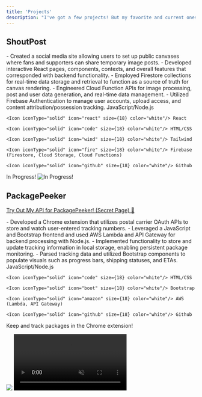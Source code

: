 ```yaml
---
title: 'Projects'
description: "I've got a few projects! But my favorite and current ones are..."
---
```



## ShoutPost 



<Tabs>
  <Tab title="Details">
    - Created a social media site allowing users to set up public canvases where fans and supporters can share temporary image posts.
    - Developed interactive React pages, components, contexts, and overall features that corresponded with backend functionality.
    - Employed Firestore collections for real-time data storage and retrieval to function as a source of truth for canvas rendering.
    - Engineered Cloud Function APIs for image processing, post and user data generation, and real-time data management.
    - Utilized Firebase Authentication to manage user accounts, upload access, and content attribution/possession tracking.
  </Tab>
  <Tab title="Technologies Used">
    <Icon iconType="solid" icon="node" size={18} color="white"/> JavaScript/Node.js

    <Icon iconType="solid" icon="react" size={18} color="white"/> React

    <Icon iconType="solid" icon="code" size={18} color="white"/> HTML/CSS

    <Icon iconType="solid" icon="wind" size={18} color="white"/> Tailwind

    <Icon iconType="solid" icon="fire" size={18} color="white"/> Firebase (Firestore, Cloud Storage, Cloud Functions)

    <Icon iconType="solid" icon="github" size={18} color="white"/> Github

  </Tab>
</Tabs>


<Accordion title="Preview">
In Progress!
  <img src="/images/shoutpost.png" alt="In Progress!" />
</Accordion>

## PackagePeeker  

<Note>[Try Out My API for PackagePeeker! (Secret Page) 👀](/post-)</Note>

<Tabs>
  <Tab title="Details">
    - Developed a Chrome extension that utilizes postal carrier OAuth APIs to store and watch user-entered tracking numbers.
    - Leveraged a JavaScript and Bootstrap frontend and used AWS Lambda and API Gateway for backend processing with Node.js.
    - Implemented functionality to store and update tracking information in local storage, enabling persistent package monitoring.
    - Parsed tracking data and utilized Bootstrap components to populate visuals such as progress bars, shipping statuses, and ETAs.
  </Tab>
  <Tab title="Technologies Used">
    <Icon iconType="solid" icon="node" size={18} color="white"/> JavaScript/Node.js

    <Icon iconType="solid" icon="code" size={18} color="white"/> HTML/CSS

    <Icon iconType="solid" icon="boot" size={18} color="white"/> Bootstrap
    
    <Icon iconType="solid" icon="amazon" size={18} color="white"/> AWS (Lambda, API Gateway)
    
    <Icon iconType="solid" icon="github" size={18} color="white"/> Github
  
  </Tab>
</Tabs>

<Accordion title="Preview" >

Keep and track packages in the Chrome extension!

  <Tabs>
      <Tab title="Image">
        <img src="/images/Screenshot_31C.png"/>
      </Tab>
      <Tab title="Video">
          <video autoplay loop muted controls>
            <source src="images/packpeekdemo.mp4" type="video/mp4"/>
          </video>
      </Tab>
  </Tabs>

</Accordion>


